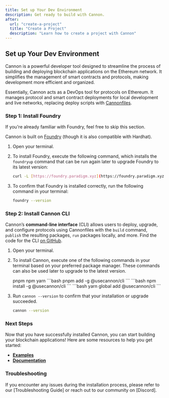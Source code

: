 ```yaml
---
title: Set up Your Dev Environment
description: Get ready to build with Cannon.
after:
  url: "create-a-project"
  title: "Create a Project"
  description: "Learn how to create a project with Cannon"
---
```


## Set up Your Dev Environment

Cannon is a powerful developer tool designed to streamline the process of building and deploying blockchain applications on the Ethereum network. It simplifies the management of smart contracts and protocols, making development more efficient and organized. 

Essentially, Cannon acts as a DevOps tool for protocols on Ethereum. It manages protocol and smart contract deployments for local development and live networks, replacing deploy scripts with [Cannonfiles](https://usecannon.com/learn/cannonfile).

### Step 1: Install Foundry

<Alert variant="info">
  <AlertTitle className="mb-0">If you're already familiar with Foundry, feel free to skip this section.</AlertTitle>
</Alert>

Cannon is built on [Foundry](https://book.getfoundry.sh/) (though it is also compatible with Hardhat).

1. Open your terminal.
2. To install Foundry, execute the following command, which installs the `foundryup` command that can be run again later to upgrade Foundry to its latest version:

   ```bash
   curl -L [https://foundry.paradigm.xyz](https://foundry.paradigm.xyz) | bash
   ```

3. To confirm that Foundry is installed correctly, run the following command in your terminal:

   ```bash
   foundry --version
   ```

### Step 2: Install Cannon CLI

Cannon’s **command-line interface** (CLI) allows users to deploy, upgrade, and configure protocols using Cannonfiles with the `build` command, `publish` the resulting packages, `run` packages locally, and more. Find the code for the CLI [on GitHub](https://github.com/usecannon/cannon/tree/main/packages/cli).

1. Open your terminal.
2. To install Cannon, execute one of the following commands in your terminal based on your preferred package manager. These commands can also be used later to upgrade to the latest version.

   <Tabs defaultValue="pnpm" className="mt-4">
     <TabsList>
       <TabsTrigger value="pnpm" className="w-full">
         <span>pnpm</span>
       </TabsTrigger>
       <TabsTrigger value="npm" className="w-full">
         <span>npm</span>
       </TabsTrigger>
       <TabsTrigger value="yarn" className="w-full">
         <span>yarn</span>
       </TabsTrigger>
     </TabsList>
   <TabsContent value="pnpm">
     ```bash
     pnpm add -g @usecannon/cli
     ```
   </TabsContent>
   <TabsContent value="npm">
     ```bash
     npm install -g @usecannon/cli
     ```
   </TabsContent>
   <TabsContent value="yarn">
     ```bash
     yarn global add @usecannon/cli
     ```
   </TabsContent>
   </Tabs>

3. Run `cannon --version` to confirm that your installation or upgrade succeeded.

   ```bash
   cannon --version
   ```

### Next Steps

Now that you have successfully installed Cannon, you can start building your blockchain applications! Here are some resources to help you get started:

* [**Examples**](https://github.com/usecannon/cannon/tree/dev/examples)
* [**Documentation**](https://usecannon.com/learn/cannonfile)

### Troubleshooting

If you encounter any issues during the installation process, please refer to our [Troubleshooting Guide] or reach out to our community on [Discord].
